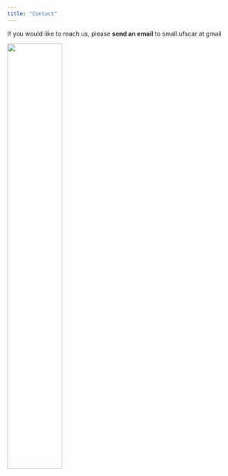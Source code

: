 ```yaml
---
title: "Contact"
---
```


If you would like to reach us, please **send an email** to small.ufscar at gmail

![](small.png){width=50%}